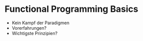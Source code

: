 # Functional Programming Basics

<Notes>

* Kein Kampf der Paradigmen
* Vorerfahrungen?
* Wichtigste Prinzipien?


</Notes>
